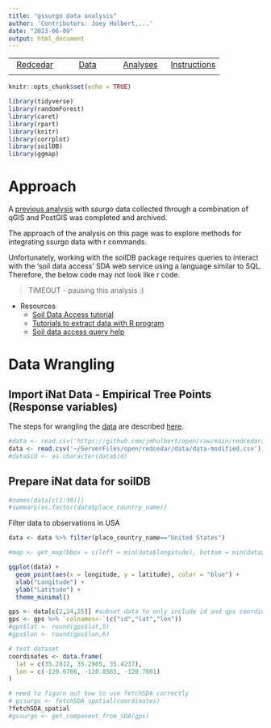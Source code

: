 ```yaml
---
title: "gssurgo data analysis"
author: 'Contributors: Joey Hulbert,...'
date: "2023-06-09"
output: html_document
---
```


|            |            |            |            |
|:----------:|:----------:|:----------:|:----------:|
|[Redcedar](https://jmhulbert.github.io/open/redcedar)|[Data](https://jmhulbert.github.io/open/redcedar/data)|[ Analyses](https://jmhulbert.github.io/open/redcedar/analyses)|[Instructions](https://jmhulbert.github.io/open/redcedar/instructions)|
|             |           |            |            |


```r
knitr::opts_chunk$set(echo = TRUE)
```

```r
library(tidyverse)
library(randomForest)
library(caret)
library(rpart)
library(knitr)
library(corrplot)
library(soilDB)
library(ggmap)
```


# Approach

A [previous analysis](./archived/) with ssurgo data collected through a combination of qGIS and PostGIS was completed and archived. 

The approach of the analysis on this page was to explore methods for integrating ssurgo data with r commands. 

Unfortunately, working with the soilDB package requires queries to interact with the 'soil data access' SDA web service using a language similar to SQL. Therefore, the below code may not look like r code. 

> TIMEOUT - pausing this analysis :)

* Resources
  + [Soil Data Access tutorial](https://ncss-tech.github.io/AQP/soilDB/SDA-tutorial.html)
  + [Tutorials to extract data with R program](https://sdmdataaccess.nrcs.usda.gov/QueryHelp.aspx)
  + [Soil data access query help](https://nasis.sc.egov.usda.gov/NasisReportsWebSite/limsreport.aspx?report_name=SDA-SQL_Library_Home)

# Data Wrangling

## Import iNat Data - Empirical Tree Points (Response variables)

The steps for wrangling the [data](https://jmhulbert.github.io/open/redcedar/data) are described [here](https://jmhulbert.github.io/open/redcedar/data).


```r
#data <- read.csv('https://github.com/jmhulbert/open/raw/main/redcedar/data/data-modified.csv')
data <- read.csv('~/ServerFiles/open/redcedar/data/data-modified.csv') #ofline
#data$id <- as.character(data$id)
```

## Prepare iNat data for soilDB

```r
#names(data[c(1:30)])
#summary(as.factor(data$place_country_name))
```

Filter data to observations in USA

```r
data <- data %>% filter(place_country_name=="United States")
```


```r
#map <- get_map(bbox = c(left = min(data$longitude), bottom = min(data$latitude), right = max(data$longitude),                  top = max(data$latitude)), zoom = 2)
```

```r
ggplot(data) +
  geom_point(aes(x = longitude, y = latitude), color = "blue") +
  xlab("Longitude") +
  ylab("Latitude") +
  theme_minimal()
```


```r
gps <- data[c(2,24,25)] #subset data to only include id and gps coordinates
gps <- gps %>% `colnames<-`(c("id","lat","lon"))
#gps$lat <- round(gps$lat,5)
#gps$lon <- round(gps$lon,6)
```

```r
# test dataset
coordinates <- data.frame(
  lat = c(35.2812, 35.2965, 35.4237),
  lon = c(-120.6766, -120.8565, -120.7661)
)
```


```r
# need to figure out how to use fetchSDA correctly
# gssurgo <- fetchSDA_spatial(coordinates)
?fetchSDA_spatial
#gssurgo <- get_component_from_SDA(gps)
```

